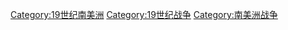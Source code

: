 [[Category:19世纪南美洲|Category:19世纪南美洲]]
[[Category:19世纪战争|Category:19世纪战争]]
[[Category:南美洲战争|Category:南美洲战争]]
